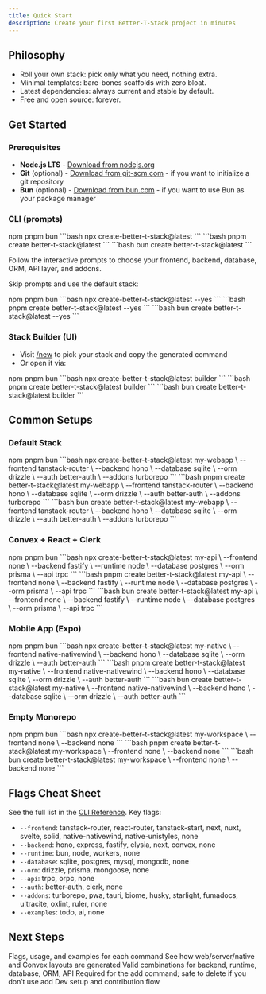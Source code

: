 ```yaml
---
title: Quick Start
description: Create your first Better-T-Stack project in minutes
---
```


## Philosophy

- Roll your own stack: pick only what you need, nothing extra.
- Minimal templates: bare-bones scaffolds with zero bloat.
- Latest dependencies: always current and stable by default.
- Free and open source: forever.

## Get Started

### Prerequisites

- **Node.js LTS** - [Download from nodejs.org](https://nodejs.org/)
- **Git** (optional) - [Download from git-scm.com](https://git-scm.com/) - if you want to initialize a git repository
- **Bun** (optional) - [Download from bun.com](https://bun.com/) - if you want to use Bun as your package manager

### CLI (prompts)

<Tabs groupId="installtab" defaultValue="npm" persist>
  <TabsList>
    <TabsTrigger value="npm" >
      npm
    </TabsTrigger>
    <TabsTrigger value="pnpm" >
      pnpm
    </TabsTrigger>
    <TabsTrigger value="bun" >
      bun
    </TabsTrigger>
  </TabsList>
  <TabsContent value="npm">
    ```bash
    npx create-better-t-stack@latest
    ```
  </TabsContent>
  <TabsContent value="pnpm">
    ```bash
    pnpm create better-t-stack@latest
    ```
  </TabsContent>
  <TabsContent value="bun">
    ```bash
    bun create better-t-stack@latest
    ```
  </TabsContent>
</Tabs>

Follow the interactive prompts to choose your frontend, backend, database, ORM, API layer, and addons.

Skip prompts and use the default stack:

<Tabs groupId="installtab" defaultValue="npm" persist>
  <TabsList>
    <TabsTrigger value="npm" >
      npm
    </TabsTrigger>
    <TabsTrigger value="pnpm" >
      pnpm
    </TabsTrigger>
    <TabsTrigger value="bun" >
      bun
    </TabsTrigger>
  </TabsList>
  <TabsContent value="npm">
    ```bash
    npx create-better-t-stack@latest  --yes
    ```
  </TabsContent>
  <TabsContent value="pnpm">
    ```bash
    pnpm create better-t-stack@latest  --yes
    ```
  </TabsContent>
  <TabsContent value="bun">
    ```bash
    bun create better-t-stack@latest  --yes
    ```
  </TabsContent>
</Tabs>

### Stack Builder (UI)

- Visit [/new](/new) to pick your stack and copy the generated command
- Or open it via:

<Tabs groupId="installtab" defaultValue="npm" persist>
  <TabsList>
    <TabsTrigger value="npm" >
      npm
    </TabsTrigger>
    <TabsTrigger value="pnpm" >
      pnpm
    </TabsTrigger>
    <TabsTrigger value="bun" >
      bun
    </TabsTrigger>
  </TabsList>
  <TabsContent value="npm">
    ```bash
    npx create-better-t-stack@latest builder
    ```
  </TabsContent>
  <TabsContent value="pnpm">
    ```bash
    pnpm create better-t-stack@latest builder
    ```
  </TabsContent>
  <TabsContent value="bun">
    ```bash
    bun create better-t-stack@latest builder
    ```
  </TabsContent>
</Tabs>

## Common Setups

### Default Stack

<Tabs groupId="installtab" defaultValue="npm" persist>
  <TabsList>
    <TabsTrigger value="npm" >
      npm
    </TabsTrigger>
    <TabsTrigger value="pnpm" >
      pnpm
    </TabsTrigger>
    <TabsTrigger value="bun" >
      bun
    </TabsTrigger>
  </TabsList>
  <TabsContent value="npm">
    ```bash
    npx create-better-t-stack@latest my-webapp \
      --frontend tanstack-router \
      --backend hono \
      --database sqlite \
      --orm drizzle \
      --auth better-auth \
      --addons turborepo
    ```
  </TabsContent>
  <TabsContent value="pnpm">
    ```bash
    pnpm create better-t-stack@latest my-webapp \
      --frontend tanstack-router \
      --backend hono \
      --database sqlite \
      --orm drizzle \
      --auth better-auth \
      --addons turborepo
    ```
  </TabsContent>
  <TabsContent value="bun">
    ```bash
    bun create better-t-stack@latest my-webapp \
      --frontend tanstack-router \
      --backend hono \
      --database sqlite \
      --orm drizzle \
      --auth better-auth \
      --addons turborepo
    ```
  </TabsContent>
</Tabs>

### Convex + React + Clerk

<Tabs groupId="installtab" defaultValue="npm" persist>
  <TabsList>
    <TabsTrigger value="npm" >
      npm
    </TabsTrigger>
    <TabsTrigger value="pnpm" >
      pnpm
    </TabsTrigger>
    <TabsTrigger value="bun" >
      bun
    </TabsTrigger>
  </TabsList>
  <TabsContent value="npm">
    ```bash
    npx create-better-t-stack@latest my-api \
      --frontend none \
      --backend fastify \
      --runtime node \
      --database postgres \
      --orm prisma \
      --api trpc
    ```
  </TabsContent>
  <TabsContent value="pnpm">
    ```bash
    pnpm create better-t-stack@latest my-api \
      --frontend none \
      --backend fastify \
      --runtime node \
      --database postgres \
      --orm prisma \
      --api trpc
    ```
  </TabsContent>
  <TabsContent value="bun">
    ```bash
    bun create better-t-stack@latest my-api \
      --frontend none \
      --backend fastify \
      --runtime node \
      --database postgres \
      --orm prisma \
      --api trpc
    ```
  </TabsContent>
</Tabs>

### Mobile App (Expo)

<Tabs groupId="installtab" defaultValue="npm" persist>
  <TabsList>
    <TabsTrigger value="npm" >
      npm
    </TabsTrigger>
    <TabsTrigger value="pnpm" >
      pnpm
    </TabsTrigger>
    <TabsTrigger value="bun" >
      bun
    </TabsTrigger>
  </TabsList>
  <TabsContent value="npm">
    ```bash
    npx create-better-t-stack@latest my-native \
      --frontend native-nativewind \
      --backend hono \
      --database sqlite \
      --orm drizzle \
      --auth better-auth
    ```
  </TabsContent>
  <TabsContent value="pnpm">
    ```bash
    pnpm create better-t-stack@latest my-native \
      --frontend native-nativewind \
      --backend hono \
      --database sqlite \
      --orm drizzle \
      --auth better-auth
    ```
  </TabsContent>
  <TabsContent value="bun">
    ```bash
    bun create better-t-stack@latest my-native \
      --frontend native-nativewind \
      --backend hono \
      --database sqlite \
      --orm drizzle \
      --auth better-auth
    ```
  </TabsContent>
</Tabs>

### Empty Monorepo

<Tabs groupId="installtab" defaultValue="npm" persist>
  <TabsList>
    <TabsTrigger value="npm" >
      npm
    </TabsTrigger>
    <TabsTrigger value="pnpm" >
      pnpm
    </TabsTrigger>
    <TabsTrigger value="bun" >
      bun
    </TabsTrigger>
  </TabsList>
  <TabsContent value="npm">
    ```bash
    npx create-better-t-stack@latest my-workspace \
      --frontend none \
      --backend none
    ```
  </TabsContent>
  <TabsContent value="pnpm">
    ```bash
    pnpm create better-t-stack@latest my-workspace \
      --frontend none \
      --backend none
    ```
  </TabsContent>
  <TabsContent value="bun">
    ```bash
    bun create better-t-stack@latest my-workspace \
      --frontend none \
      --backend none
    ```
  </TabsContent>
</Tabs>

## Flags Cheat Sheet

See the full list in the [CLI Reference](/docs/cli). Key flags:

- `--frontend`: tanstack-router, react-router, tanstack-start, next, nuxt, svelte, solid, native-nativewind, native-unistyles, none
- `--backend`: hono, express, fastify, elysia, next, convex, none
- `--runtime`: bun, node, workers, none
- `--database`: sqlite, postgres, mysql, mongodb, none
- `--orm`: drizzle, prisma, mongoose, none
- `--api`: trpc, orpc, none
- `--auth`: better-auth, clerk, none
- `--addons`: turborepo, pwa, tauri, biome, husky, starlight, fumadocs, ultracite, oxlint, ruler, none
- `--examples`: todo, ai, none

## Next Steps

<Cards>
  <Card href="/docs/cli" title="CLI (per-command)">
    Flags, usage, and examples for each command
  </Card>
  <Card href="/docs/project-structure" title="Project Structure">
    See how web/server/native and Convex layouts are generated
  </Card>
  <Card href="/docs/compatibility" title="Compatibility">
    Valid combinations for backend, runtime, database, ORM, API
  </Card>
  <Card href="/docs/bts-config" title="bts.jsonc">
    Required for the add command; safe to delete if you don’t use add
  </Card>
  <Card href="/docs/contributing" title="Contributing">
    Dev setup and contribution flow
  </Card>
</Cards>